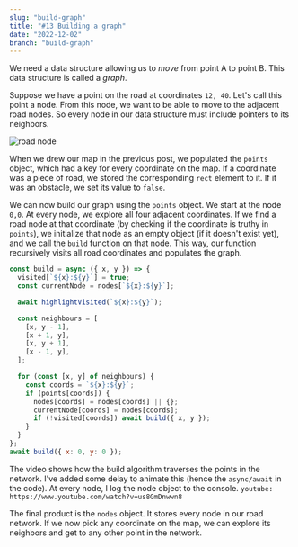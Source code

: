 ```yaml
---
slug: "build-graph"
title: "#13 Building a graph"
date: "2022-12-02"
branch: "build-graph"
---
```

We need a data structure allowing us to _move_ from point A to point B. This data structure is called a _graph_.

Suppose we have a point on the road at coordinates ```12, 40```. Let's call this point a node. From this node, we want to be able to move to the adjacent road nodes. So every node in our data structure must include pointers to its neighbors.

![road node](./img-1.png)

When we drew our map in the previous post, we populated the ```points``` object, which had a key for every coordinate on the map. If a coordinate was a piece of road, we stored the corresponding ```rect``` element to it. If it was an obstacle, we set its value to ```false```.

We can now build our graph using the ```points``` object. We start at the node ```0,0```. At every node, we explore all four adjacent coordinates. If we find a road node at that coordinate (by checking if the coordinate is truthy in ```points```), we initialize that node as an empty object (if it doesn't exist yet), and we call the ```build``` function on that node. This way, our function recursively visits all road coordinates and populates the graph.

```js
const build = async ({ x, y }) => {
  visited[`${x}:${y}`] = true;
  const currentNode = nodes[`${x}:${y}`];

  await highlightVisited(`${x}:${y}`);

  const neighbours = [
    [x, y - 1],
    [x + 1, y],
    [x, y + 1],
    [x - 1, y],
  ];

  for (const [x, y] of neighbours) {
    const coords = `${x}:${y}`;
    if (points[coords]) {
      nodes[coords] = nodes[coords] || {};
      currentNode[coords] = nodes[coords];
      if (!visited[coords]) await build({ x, y });
    }
  }
};
await build({ x: 0, y: 0 });
```

The video shows how the build algorithm traverses the points in the network. I've added some delay to animate this (hence the ```async/await``` in the code). At every node, I log the node object to the console.
`youtube: https://www.youtube.com/watch?v=us8GmDnwwn8`

The final product is the ```nodes``` object. It stores every node in our road network. If we now pick any coordinate on the map, we can explore its neighbors and get to any other point in the network.
